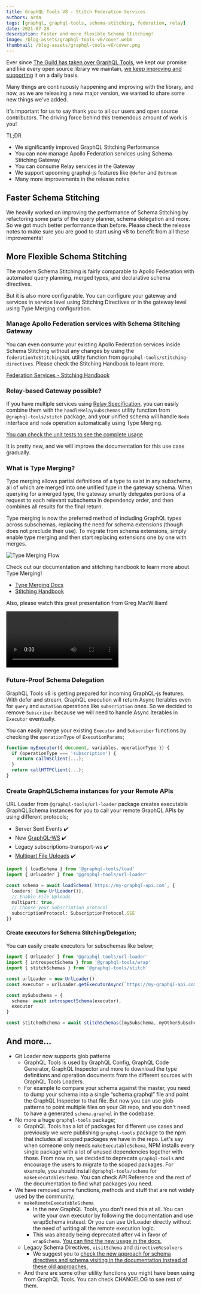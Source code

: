 ```yaml
---
title: GraphQL Tools V8 - Stitch Federation Services
authors: arda
tags: [graphql, graphql-tools, schema-stitching, federation, relay]
date: 2021-07-28
description: Faster and more flexible Schema Stitching!
image: /blog-assets/graphql-tools-v6/cover.webm
thumbnail: /blog-assets/graphql-tools-v6/cover.png
---
```



<Article />

Ever since [The Guild has taken over GraphQL Tools](https://the-guild.dev/blog/graphql-tools-v6), we kept our promise and like every open source library we maintain, [we keep improving and supporting](https://the-guild.dev/blog/tag/graphql-tools) it on a daily basis.

Many things are continuously happening and improving with the library, and now, as we are releasing a new major version, we wanted to share some new things we've added.

It's important for us to say thank you to all our users and open source contributors. The driving force behind this tremendous amount of work is you!

TL;DR

- We significantly improved GraphQL Stitching Performance
- You can now manage Apollo Federation services using Schema Stitching Gateway
- You can consume Relay services in the Gateway
- We support upcoming graphql-js features like `@defer` and `@stream`
- Many more improvements in the release notes

## Faster Schema Stitching

We heavily worked on improving the performance of Schema Stitching by refactoring some parts of the query planner, schema delegation and more. So we got much better performance than before. Please check the release notes to make sure you are good to start using v8 to benefit from all these improvements!

## More Flexible Schema Stitching

The modern Schema Stitching is fairly comparable to Apollo Federation with automated query planning, merged types, and declarative schema directives.

But it is also more configurable.
You can configure your gateway and services in service level using Stitching Directives or in the gateway level using Type Merging configuration.

### Manage Apollo Federation services with Schema Stitching Gateway

You can even consume your existing Apollo Federation services inside Schema Stitching without any changes by using the `federationToStitchingSDL` utility function from `@graphql-tools/stitching-directives`. Please check the Stitching Handbook to learn more.

[Federation Services - Stitching Handbook](https://github.com/gmac/schema-stitching-handbook/tree/master/federation-services)

### Relay-based Gateway possible?

If you have multiple services using [Relay Specification](https://relay.dev/docs/guides/graphql-server-specification/#schema), you can easily combine them with the `handleRelaySubschemas` utility function from `@graphql-tools/stitch` package, and your unified schema will handle `Node` interface and `node` operation automatically using Type Merging.

[You can check the unit tests to see the complete usage](https://github.com/ardatan/graphql-tools/blob/master/packages/stitch/tests/relay.spec.ts)

It is pretty new, and we will improve the documentation for this use case gradually.

### What is Type Merging?

Type merging allows partial definitions of a type to exist in any subschema, all of which are merged into one unified type in the gateway schema. When querying for a merged type, the gateway smartly delegates portions of a request to each relevant subschema in dependency order, and then combines all results for the final return.

Type merging is now the preferred method of including GraphQL types across subschemas, replacing the need for schema extensions (though does not preclude their use). To migrate from schema extensions, simply enable type merging and then start replacing extensions one by one with merges.

![Type Merging Flow](/blog-assets/graphql-tools-v8/type-merging-flow.png)

Check out our documentation and stitching handbook to learn more about Type Merging!

- [Type Merging Docs](https://graphql-tools.com/docs/stitch-type-merging)
- [Stitching Handbook](https://github.com/gmac/schema-stitching-handbook)

Also, please watch this great presentation from Greg MacWilliam!

<Video
  src="https://youtube.com/embed/hOdGL3DepDM"
  title="YouTube video player"
/>

### Future-Proof Schema Delegation

GraphQL Tools v8 is getting prepared for incoming GraphQL-js features. With defer and stream, GraphQL execution will return Async Iterables even for `query` and `mutation` operations like `subscription` ones. So we decided to remove `Subscriber` because we will need to handle Async Iterables in `Executor` eventually.

You can easily merge your existing `Executor` and `Subscriber` functions by checking the `operationType` of `ExecutionParams`;

```ts
function myExecutor({ document, variables, operationType }) {
  if (operationType === 'subscription') {
    return callWSClient(...);
  }
  return callHTTPClient(...);
}
```

### Create GraphQLSchema instances for your Remote APIs

URL Loader from `@graphql-tools/url-loader` package creates executable GraphQLSchema instances for you to call your remote GraphQL APIs by using different protocols;

- Server Sent Events ✔️
- New [GraphQL-WS](https://github.com/enisdenjo/graphql-ws) ✔️
- Legacy subscriptions-transport-ws ✔️
- [Multipart File Uploads](https://github.com/jaydenseric/graphql-multipart-request-spec) ✔️

```ts
import { loadSchema } from '@graphql-tools/load'
import { UrlLoader } from '@graphql-tools/url-loader'

const schema = await loadSchema(`https://my-graphql-api.com`, {
  loaders: [new UrlLoader()],
  // Enable File Uploads
  multipart: true,
  // Choose your Subscription protocol
  subscriptionProtocol: SubscriptionProtocol.SSE
})
```

#### Create executors for Schema Stitching/Delegation;

You can easily create executors for subschemas like below;

```ts
import { UrlLoader } from '@graphql-tools/url-loader'
import { introspectSchema } from '@graphql-tools/wrap'
import { stitchSchemas } from '@graphql-tools/stitch'

const urlLoader = new UrlLoader()
const executor = urlLoader.getExecutorAsync(`https://my-graphql-api.com`, {})

const mySubschema = {
  schema: await introspectSchema(executor),
  executor
}

const stitchedSchema = await stitchSchemas([mySubschema, myOtherSubschema])
```

## And more...

- Git Loader now supports glob patterns
  - GraphQL Tools is used by GraphQL Config, GraphQL Code Generator, GraphQL Inspector and more to download the type definitions and operation documents from the different sources with GraphQL Tools Loaders.
  - For example to compare your schema against the master, you need to dump your schema into a single “schema.graphql” file and point the GraphQL Inspector to that file. But now you can use glob patterns to point multiple files on your Git repo, and you don't need to have a generated `schema.graphql` in the codebase.
- No more a huge `graphql-tools` package;
  - GraphQL Tools has a lot of packages for different use cases and previously we were publishing `graphql-tools` package to the npm that includes all scoped packages we have in the repo. Let's say when someone only needs `makeExecutableSchema`, NPM installs every single package with a lot of unused dependencies together with those. From now on, we decided to deprecate `graphql-tools` and encourage the users to migrate to the scoped packages. For example, you should install `@graphql-tools/schema` for `makeExecutableSchema`. You can check API Reference and the rest of the documentation to find what packages you need.
- We have removed some functions, methods and stuff that are not widely used by the community;
  - `makeRemoteExecutableSchema`
    - In the new GraphQL Tools, you don't need this at all. You can write your own executor by following the documentation and use wrapSchema instead. Or you can use UrlLoader directly without the need of writing all the remote execution logic.
    - This was already being deprecated after v4 in favor of `wrapSchema`. [You can find the new usage in the docs.](https://graphql-tools.com/docs/stitch-combining-schemas#stitching-remote-schemas)
  - Legacy Schema Directives, `visitSchema` and `directiveResolvers`
    - We suggest you to [check the new approach for schema directives and schema visiting in the documentation instead of these old approaches.](https://graphql-tools.com/docs/schema-directives#full-mapschema-api)
  - And there are some other utility functions you might have been using from GraphQL Tools. You can check CHANGELOG to see rest of them.
